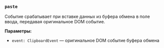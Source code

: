 ### `paste`

Событие срабатывает при вставке данных из буфера обмена в поле ввода, передавая оригинальное DOM событие.

**Параметры:**
- `event: ClipboardEvent` — оригинальное DOM событие буфера обмена
